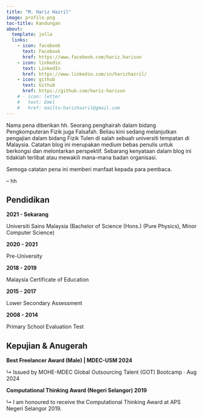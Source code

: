 ```yaml
---
title: "M. Hariz Hazril"
image: profile.png
toc-title: Kandungan
about:
  template: jolla
  links:
    - icon: facebook
      text: Facebook
      href: https://www.facebook.com/hariz.harisun
    - icon: linkedin
      text: LinkedIn
      href: https://www.linkedin.com/in/harizhazril/
    - icon: github
      text: Github
      href: https://github.com/hariz-harisun
    # - icon: letter
    #   text: Emel
    #   href: mailto:harizhazril@gmail.com
---
```


Nama pena diberikan hh. Seorang penghairah dalam bidang Pengkomputeran Fizik juga Falsafah. Beliau kini sedang melanjutkan pengajian dalam bidang Fizik Tulen di salah sebuah universiti tempatan di Malaysia. Catatan blog ini merupakan medium bebas penulis untuk berkongsi dan melontarkan perspektif. Sebarang kenyataan dalam blog ini tidaklah terlibat atau mewakili mana-mana badan organisasi.

Semoga catatan pena ini memberi manfaat kepada para pembaca.

– hh

## Pendidikan

::: {style="text-align: left;"}
**2021 - Sekarang**

Universiti Sains Malaysia (Bachelor of Science (Hons.) (Pure Physics), Minor Computer Science)

**2020 - 2021**

Pre-University

**2018 - 2019**

Malaysia Certificate of Education

**2015 - 2017**

Lower Secondary Assessment

**2008 - 2014**

Primary School Evaluation Test
:::

## Kepujian & Anugerah

::: {style="text-align: left;"}
**Best Freelancer Award (Male) \| MDEC-USM 2024**

↳ Issued by MOHE-MDEC Global Outsourcing Talent (GOT) Bootcamp · Aug 2024

**Computational Thinking Award (Negeri Selangor) 2019**

↳ I am honoured to receive the Computational Thinking Award at APS Negeri Selangor 2019.
:::
